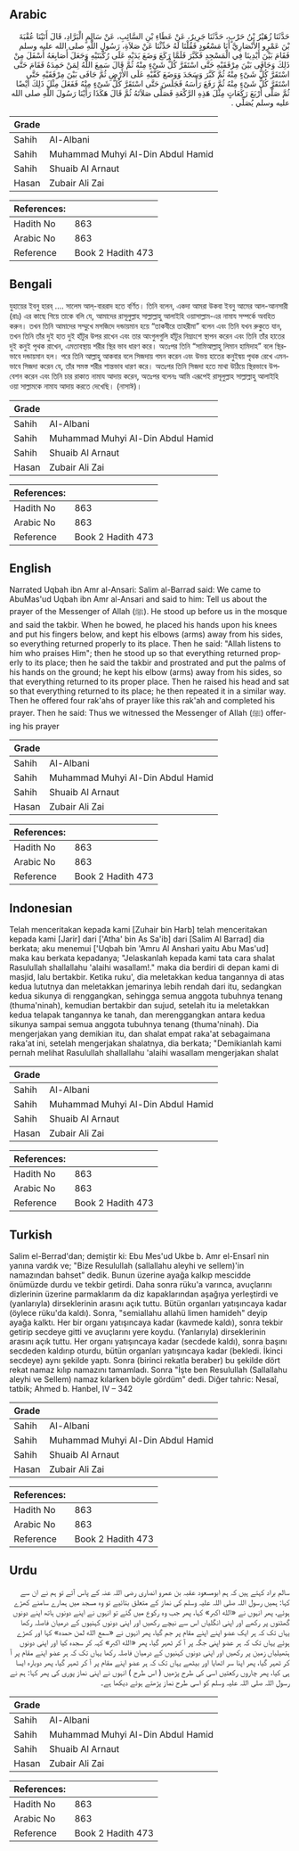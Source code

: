 ## Arabic


<div dir="rtl" lang="ar" style={{fontSize:'larger',backgroundColor:'#f8f9fa',padding:20}}>
حَدَّثَنَا زُهَيْرُ بْنُ حَرْبٍ، حَدَّثَنَا جَرِيرٌ، عَنْ عَطَاءِ بْنِ السَّائِبِ، عَنْ سَالِمٍ الْبَرَّادِ، قَالَ أَتَيْنَا عُقْبَةَ بْنَ عَمْرٍو الأَنْصَارِيَّ أَبَا مَسْعُودٍ فَقُلْنَا لَهُ حَدِّثْنَا عَنْ صَلاَةِ، رَسُولِ اللَّهِ صلى الله عليه وسلم فَقَامَ بَيْنَ أَيْدِينَا فِي الْمَسْجِدِ فَكَبَّرَ فَلَمَّا رَكَعَ وَضَعَ يَدَيْهِ عَلَى رُكْبَتَيْهِ وَجَعَلَ أَصَابِعَهُ أَسْفَلَ مِنْ ذَلِكَ وَجَافَى بَيْنَ مِرْفَقَيْهِ حَتَّى اسْتَقَرَّ كُلُّ شَىْءٍ مِنْهُ ثُمَّ قَالَ سَمِعَ اللَّهُ لِمَنْ حَمِدَهُ فَقَامَ حَتَّى اسْتَقَرَّ كُلُّ شَىْءٍ مِنْهُ ثُمَّ كَبَّرَ وَسَجَدَ وَوَضَعَ كَفَّيْهِ عَلَى الأَرْضِ ثُمَّ جَافَى بَيْنَ مِرْفَقَيْهِ حَتَّى اسْتَقَرَّ كُلُّ شَىْءٍ مِنْهُ ثُمَّ رَفَعَ رَأْسَهُ فَجَلَسَ حَتَّى اسْتَقَرَّ كُلُّ شَىْءٍ مِنْهُ فَفَعَلَ مِثْلَ ذَلِكَ أَيْضًا ثُمَّ صَلَّى أَرْبَعَ رَكَعَاتٍ مِثْلَ هَذِهِ الرَّكْعَةِ فَصَلَّى صَلاَتَهُ ثُمَّ قَالَ هَكَذَا رَأَيْنَا رَسُولَ اللَّهِ صلى الله عليه وسلم يُصَلِّي ‏.‏
</div>
<div style={{backgroundColor:'#f8f9fa',padding:20, marginBottom: 10}}><table> <thead> <tr> <th>Grade</th> <th></th> </tr> </thead> <tbody> <tr><td>Sahih</td><td>Al-Albani</td></tr><tr><td>Sahih</td><td>Muhammad Muhyi Al-Din Abdul Hamid</td></tr><tr><td>Sahih</td><td>Shuaib Al Arnaut</td></tr><tr><td>Hasan</td><td>Zubair Ali Zai</td></tr></tbody></table><table> <thead> <tr> <th>References:</th> <th></th> </tr> </thead> <tbody><tr><td>Hadith No</td><td>863</td></tr><tr><td>Arabic No</td><td>863</td></tr><tr><td>Reference</td><td>Book 2 Hadith 473</td></tr></tbody></table></div>

## Bengali


<div dir="ltr" lang="bn" style={{fontSize:'larger',backgroundColor:'#f8f9fa',padding:20}}>
যুহায়ের ইবনু হারব্ .... সালেম আল্-বাররাদ হতে বর্ণিত। তিনি বলেন, একদা আমরা উকবা ইবনু আমের আল-আনসারী (রাঃ) এর কাছে গিয়ে তাকে বলি যে, আমাদের রাসূলুল্লাহ সাল্লাল্লাহু আলাইহি ওয়াসাল্লাম-এর নামায সম্পর্কে অবহিত করুন। তখন তিনি আমাদের সম্মুখে মসজিদে দন্ডায়মান হয়ে “তাকবীরে তাহরীমা” বলেন এবং তিনি যখন রুকুতে যান, তখন তিনি তাঁর দুই হাত দুই হাঁটুর উপর রাখেন এবং তার আংগুলগুলি হাঁটুর নিম্নাংশে স্থাপন করেন এবং তিনি তাঁর হাতের দুই কনুই পৃথক রাখেন, এমতাবস্থায় শরীর স্থির ভাব ধারণ করে। অতঃপর তিনি “সামিআল্লাহু লিমান হামিদাহ” বলে স্থিরভাবে দন্ডায়মান হল। পরে তিনি আল্লাহু আকবার বলে সিজদায় গমন করেন এবং উভয় হাতের কনুইদ্বয় পৃথক রেখে এমনভাবে সিজদা করেন যে, তাঁর সমস্ত শরীর শান্তভাব ধারণ করে। অতঃপর তিনি সিজদা হতে মাথা উঠিয়ে স্থিরভাবে উপবেশন করেন এবং তিনি চার রাকাত নামায আদায় করেন, অতঃপর বলেনঃ আমি এরূপেই রাসূলুল্লাহ সাল্লাল্লাহু আলাইহি ওয়া সাল্লামকে নামায আদায় করতে দেখেছি। (নাসাঈ)।
</div>
<div style={{backgroundColor:'#f8f9fa',padding:20, marginBottom: 10}}><table> <thead> <tr> <th>Grade</th> <th></th> </tr> </thead> <tbody> <tr><td>Sahih</td><td>Al-Albani</td></tr><tr><td>Sahih</td><td>Muhammad Muhyi Al-Din Abdul Hamid</td></tr><tr><td>Sahih</td><td>Shuaib Al Arnaut</td></tr><tr><td>Hasan</td><td>Zubair Ali Zai</td></tr></tbody></table><table> <thead> <tr> <th>References:</th> <th></th> </tr> </thead> <tbody><tr><td>Hadith No</td><td>863</td></tr><tr><td>Arabic No</td><td>863</td></tr><tr><td>Reference</td><td>Book 2 Hadith 473</td></tr></tbody></table></div>

## English


<div dir="ltr" lang="en" style={{fontSize:'larger',backgroundColor:'#f8f9fa',padding:20}}>
Narrated Uqbah ibn Amr al-Ansari: Salim al-Barrad said: We came to AbuMas'ud Uqbah ibn Amr al-Ansari and said to him: Tell us about the prayer of the Messenger of Allah (ﷺ). He stood up before us in the mosque and said the takbir. When he bowed, he placed his hands upon his knees and put his fingers below, and kept his elbows (arms) away from his sides, so everything returned properly to its place. Then he said: "Allah listens to him who praises Him"; then he stood up so that everything returned properly to its place; then he said the takbir and prostrated and put the palms of his hands on the ground; he kept his elbow (arms) away from his sides, so that everything returned to its proper place. Then he raised his head and sat so that everything returned to its place; he then repeated it in a similar way. Then he offered four rak'ahs of prayer like this rak'ah and completed his prayer. Then he said: Thus we witnessed the Messenger of Allah (ﷺ) offering his prayer
</div>
<div style={{backgroundColor:'#f8f9fa',padding:20, marginBottom: 10}}><table> <thead> <tr> <th>Grade</th> <th></th> </tr> </thead> <tbody> <tr><td>Sahih</td><td>Al-Albani</td></tr><tr><td>Sahih</td><td>Muhammad Muhyi Al-Din Abdul Hamid</td></tr><tr><td>Sahih</td><td>Shuaib Al Arnaut</td></tr><tr><td>Hasan</td><td>Zubair Ali Zai</td></tr></tbody></table><table> <thead> <tr> <th>References:</th> <th></th> </tr> </thead> <tbody><tr><td>Hadith No</td><td>863</td></tr><tr><td>Arabic No</td><td>863</td></tr><tr><td>Reference</td><td>Book 2 Hadith 473</td></tr></tbody></table></div>

## Indonesian


<div dir="ltr" lang="id" style={{fontSize:'larger',backgroundColor:'#f8f9fa',padding:20}}>
Telah menceritakan kepada kami [Zuhair bin Harb] telah menceritakan kepada kami [Jarir] dari ['Atha' bin As Sa'ib] dari [Salim Al Barrad] dia berkata; aku menemui ['Uqbah bin 'Amru Al Anshari yaitu Abu Mas'ud] maka kau berkata kepadanya; "Jelaskanlah kepada kami tata cara shalat Rasulullah shallallahu 'alaihi wasallam!." maka dia berdiri di depan kami di masjid, lalu bertakbir. Ketika ruku', dia meletakkan kedua tangannya di atas kedua lututnya dan meletakkan jemarinya lebih rendah dari itu, sedangkan kedua sikunya di renggangkan, sehingga semua anggota tubuhnya tenang (thuma'ninah), kemudian bertakbir dan sujud, setelah itu ia meletakkan kedua telapak tangannya ke tanah, dan merenggangkan antara kedua sikunya sampai semua anggota tubuhnya tenang (thuma'ninah). Dia mengerjakan yang demikian itu, dan shalat empat raka'at sebagaimana raka'at ini, setelah mengerjakan shalatnya, dia berkata; "Demikianlah kami pernah melihat Rasulullah shallallahu 'alaihi wasallam mengerjakan shalat
</div>
<div style={{backgroundColor:'#f8f9fa',padding:20, marginBottom: 10}}><table> <thead> <tr> <th>Grade</th> <th></th> </tr> </thead> <tbody> <tr><td>Sahih</td><td>Al-Albani</td></tr><tr><td>Sahih</td><td>Muhammad Muhyi Al-Din Abdul Hamid</td></tr><tr><td>Sahih</td><td>Shuaib Al Arnaut</td></tr><tr><td>Hasan</td><td>Zubair Ali Zai</td></tr></tbody></table><table> <thead> <tr> <th>References:</th> <th></th> </tr> </thead> <tbody><tr><td>Hadith No</td><td>863</td></tr><tr><td>Arabic No</td><td>863</td></tr><tr><td>Reference</td><td>Book 2 Hadith 473</td></tr></tbody></table></div>

## Turkish


<div dir="ltr" lang="tr" style={{fontSize:'larger',backgroundColor:'#f8f9fa',padding:20}}>
Salim el-Berrad'dan; demiştir ki: Ebu Mes'ud Ukbe b. Amr el-Ensarî nin yanına vardık ve; "Bize Resulullah (sallallahu aleyhi ve sellem)'in namazından bahset” dedik. Bunun üzerine ayağa kalkıp mescidde önümüzde durdu ve tekbir getirdi. Daha sonra rüku'a varınca, avuçlarını dizlerinin üzerine parmaklarım da diz kapaklarından aşağıya yerleştirdi ve (yanlarıyla) dirseklerinin arasını açık tuttu. Bütün organları yatışıncaya kadar (öylece rüku'da kaldı). Sonra, "semiallahu allahü limen hamideh" deyip ayağa kalktı. Her bir organı yatışıncaya kadar (kavmede kaldı), sonra tekbir getirip secdeye gitti ve avuçlarını yere koydu. (Yanlarıyla) dirseklerinin arasını açık tuttu. Her organı yatışıncaya kadar (secdede kaldı), sonra başını secdeden kaldırıp oturdu, bütün organları yatışıncaya kadar (bekledi. İkinci secdeye) aynı şekilde yaptı. Sonra (birinci rekatla beraber) bu şekilde dört rekat namaz kılıp namazını tamamladı. Sonra "İşte ben Resulullah (Sallallahu aleyhi ve Sellem) namaz kılarken böyle gördüm" dedi. Diğer tahric: Nesaî, tatbik; Ahmed b. Hanbel, IV – 342
</div>
<div style={{backgroundColor:'#f8f9fa',padding:20, marginBottom: 10}}><table> <thead> <tr> <th>Grade</th> <th></th> </tr> </thead> <tbody> <tr><td>Sahih</td><td>Al-Albani</td></tr><tr><td>Sahih</td><td>Muhammad Muhyi Al-Din Abdul Hamid</td></tr><tr><td>Sahih</td><td>Shuaib Al Arnaut</td></tr><tr><td>Hasan</td><td>Zubair Ali Zai</td></tr></tbody></table><table> <thead> <tr> <th>References:</th> <th></th> </tr> </thead> <tbody><tr><td>Hadith No</td><td>863</td></tr><tr><td>Arabic No</td><td>863</td></tr><tr><td>Reference</td><td>Book 2 Hadith 473</td></tr></tbody></table></div>

## Urdu


<div dir="rtl" lang="ur" style={{fontSize:'larger',backgroundColor:'#f8f9fa',padding:20}}>
سالم براد کہتے ہیں کہ ہم ابومسعود عقبہ بن عمرو انصاری رضی اللہ عنہ کے پاس آئے تو ہم نے ان سے کہا: ہمیں رسول اللہ صلی اللہ علیہ وسلم کی نماز کے متعلق بتائیے تو وہ مسجد میں ہمارے سامنے کھڑے ہوئے، پھر انہوں نے «الله اكبر» کہا، پھر جب وہ رکوع میں گئے تو انہوں نے اپنے دونوں ہاتھ اپنے دونوں گھٹنوں پر رکھے اور اپنی انگلیاں اس سے نیچے رکھیں اور اپنی دونوں کہنیوں کے درمیان فاصلہ رکھا یہاں تک کہ ہر ایک عضو اپنے اپنے مقام پر جم گیا، پھر انہوں نے «سمع الله لمن حمده» کہا اور کھڑے ہوئے یہاں تک کہ ہر عضو اپنی جگہ پر آ کر ٹھہر گیا، پھر «الله اكبر» کہہ کر سجدہ کیا اور اپنی دونوں ہتھیلیاں زمین پر رکھیں اور اپنی دونوں کہنیوں کے درمیان فاصلہ رکھا یہاں تک کہ ہر عضو اپنے مقام پر آ کر ٹھہر گیا، پھر اپنا سر اٹھایا اور بیٹھے یہاں تک کہ ہر عضو اپنے مقام پر آ کر ٹھہر گیا، پھر دوبارہ ایسا ہی کیا، پھر چاروں رکعتیں اسی کی طرح پڑھیں ( اس طرح ) انہوں نے اپنی نماز پوری کی پھر کہا: ہم نے رسول اللہ صلی اللہ علیہ وسلم کو اسی طرح نماز پڑھتے ہوئے دیکھا ہے۔
</div>
<div style={{backgroundColor:'#f8f9fa',padding:20, marginBottom: 10}}><table> <thead> <tr> <th>Grade</th> <th></th> </tr> </thead> <tbody> <tr><td>Sahih</td><td>Al-Albani</td></tr><tr><td>Sahih</td><td>Muhammad Muhyi Al-Din Abdul Hamid</td></tr><tr><td>Sahih</td><td>Shuaib Al Arnaut</td></tr><tr><td>Hasan</td><td>Zubair Ali Zai</td></tr></tbody></table><table> <thead> <tr> <th>References:</th> <th></th> </tr> </thead> <tbody><tr><td>Hadith No</td><td>863</td></tr><tr><td>Arabic No</td><td>863</td></tr><tr><td>Reference</td><td>Book 2 Hadith 473</td></tr></tbody></table></div>